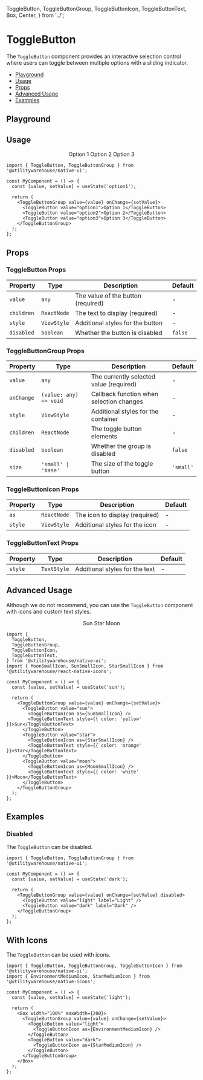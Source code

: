   ToggleButton,
  ToggleButtonGroup,
  ToggleButtonIcon,
  ToggleButtonText,
  Box,
  Center,
} from '../';

<Meta title="Components / Toggle Button" />

<BackToTopButton />

# ToggleButton

The `ToggleButton` component provides an interactive selection control where users can toggle between multiple options with a sliding indicator.

- [Playground](#playground)
- [Usage](#usage)
- [Props](#props)
- [Advanced Usage](#advanced-usage)
- [Examples](#examples)

## Playground

<Canvas of={Stories.Playground} />

<Controls of={Stories.Playground} />

## Usage

<UsageWrap>
  <Center>
    <Box width="100%" maxWidth={400}>
      <ToggleButtonGroup value="option1">
        <ToggleButton value="option1">Option 1</ToggleButton>
        <ToggleButton value="option2">Option 2</ToggleButton>
        <ToggleButton value="option3">Option 3</ToggleButton>
      </ToggleButtonGroup>
    </Box>
  </Center>
</UsageWrap>

```tsx
import { ToggleButton, ToggleButtonGroup } from '@utilitywarehouse/native-ui';

const MyComponent = () => {
  const [value, setValue] = useState('option1');

  return (
    <ToggleButtonGroup value={value} onChange={setValue}>
      <ToggleButton value="option1">Option 1</ToggleButton>
      <ToggleButton value="option2">Option 2</ToggleButton>
      <ToggleButton value="option3">Option 3</ToggleButton>
    </ToggleButtonGroup>
  );
};
```

## Props

### ToggleButton Props

| Property   | Type        | Description                        | Default |
| ---------- | ----------- | ---------------------------------- | ------- |
| `value`    | `any`       | The value of the button (required) | -       |
| `children` | `ReactNode` | The text to display (required)     | -       |
| `style`    | `ViewStyle` | Additional styles for the button   | -       |
| `disabled` | `boolean`   | Whether the button is disabled     | `false` |

### ToggleButtonGroup Props

| Property   | Type                   | Description                              | Default   |
| ---------- | ---------------------- | ---------------------------------------- | --------- |
| `value`    | `any`                  | The currently selected value (required)  | -         |
| `onChange` | `(value: any) => void` | Callback function when selection changes | -         |
| `style`    | `ViewStyle`            | Additional styles for the container      | -         |
| `children` | `ReactNode`            | The toggle button elements               | -         |
| `disabled` | `boolean`              | Whether the group is disabled            | `false`   |
| `size`     | `'small' \| 'base'`    | The size of the toggle button            | `'small'` |

### ToggleButtonIcon Props

| Property | Type        | Description                    | Default |
| -------- | ----------- | ------------------------------ | ------- |
| `as`     | `ReactNode` | The icon to display (required) | -       |
| `style`  | `ViewStyle` | Additional styles for the icon | -       |

### ToggleButtonText Props

| Property | Type        | Description                    | Default |
| -------- | ----------- | ------------------------------ | ------- |
| `style`  | `TextStyle` | Additional styles for the text | -       |

## Advanced Usage

Although we do not recommend, you can use the `ToggleButton` component with icons and custom text styles.

<UsageWrap>
  <Center>
    <Box width="100%" maxWidth={400}>
      <ToggleButtonGroup value="sun">
        <ToggleButton value="sun">
          <ToggleButtonIcon as={SunSmallIcon} />
          <ToggleButtonText style={{ color: 'yellow' }}>Sun</ToggleButtonText>
        </ToggleButton>
        <ToggleButton value="star">
          <ToggleButtonIcon as={StarSmallIcon} />
          <ToggleButtonText style={{ color: 'orange' }}>Star</ToggleButtonText>
        </ToggleButton>
        <ToggleButton value="moon">
          <ToggleButtonIcon as={MoonSmallIcon} />
          <ToggleButtonText style={{ color: 'white' }}>Moon</ToggleButtonText>
        </ToggleButton>
      </ToggleButtonGroup>
    </Box>
  </Center>
</UsageWrap>

```tsx
import {
  ToggleButton,
  ToggleButtonGroup,
  ToggleButtonIcon,
  ToggleButtonText,
} from '@utilitywarehouse/native-ui';
import { MoonSmallIcon, SunSmallIcon, StarSmallIcon } from '@utilitywarehouse/react-native-icons';

const MyComponent = () => {
  const [value, setValue] = useState('sun');

  return (
    <ToggleButtonGroup value={value} onChange={setValue}>
      <ToggleButton value="sun">
        <ToggleButtonIcon as={SunSmallIcon} />
        <ToggleButtonText style={{ color: 'yellow' }}>Sun</ToggleButtonText>
      </ToggleButton>
      <ToggleButton value="star">
        <ToggleButtonIcon as={StarSmallIcon} />
        <ToggleButtonText style={{ color: 'orange' }}>Star</ToggleButtonText>
      </ToggleButton>
      <ToggleButton value="moon">
        <ToggleButtonIcon as={MoonSmallIcon} />
        <ToggleButtonText style={{ color: 'white' }}>Moon</ToggleButtonText>
      </ToggleButton>
    </ToggleButtonGroup>
  );
};
```

## Examples

### Disabled

The `ToggleButton` can be disabled.

<Canvas of={Stories.Disabled} />

```tsx
import { ToggleButton, ToggleButtonGroup } from '@utilitywarehouse/native-ui';

const MyComponent = () => {
  const [value, setValue] = useState('dark');

  return (
    <ToggleButtonGroup value={value} onChange={setValue} disabled>
      <ToggleButton value="light" label="Light" />
      <ToggleButton value="dark" label="Dark" />
    </ToggleButtonGroup>
  );
};
```

## With Icons

The `ToggleButton` can be used with icons.

<Canvas of={Stories.Icons} />

```tsx
import { ToggleButton, ToggleButtonGroup, ToggleButtonIcon } from '@utilitywarehouse/native-ui';
import { EnvironmentMediumIcon, StarMediumIcon } from '@utilitywarehouse/native-icons';

const MyComponent = () => {
  const [value, setValue] = useState('light');

  return (
    <Box width="100%" maxWidth={200}>
      <ToggleButtonGroup value={value} onChange={setValue}>
        <ToggleButton value="light">
          <ToggleButtonIcon as={EnvironmentMediumIcon} />
        </ToggleButton>
        <ToggleButton value="dark">
          <ToggleButtonIcon as={StarMediumIcon} />
        </ToggleButton>
      </ToggleButtonGroup>
    </Box>
  );
};
```

